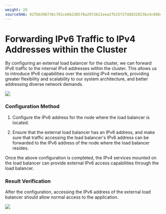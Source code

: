 ```yaml
---
weight: 20
sourceSHA: 92fbb396736c701ce6b238578a2972b21eea2fb15f27ddd32023bc4c68649c50
---
```


# Forwarding IPv6 Traffic to IPv4 Addresses within the Cluster

By configuring an external load balancer for the cluster, we can forward IPv6 traffic to the internal IPv4 addresses within the cluster. This allows us to introduce IPv6 capabilities over the existing IPv4 network, providing greater flexibility and scalability to our system architecture, and better addressing diverse network demands.

![](../assets/albipv6.png)
### Configuration Method

1. Configure the IPv6 address for the node where the load balancer is located.

2. Ensure that the external load balancer has an IPv6 address, and make sure that traffic accessing the load balancer's IPv6 address can be forwarded to the IPv6 address of the node where the load balancer resides.

Once the above configuration is completed, the IPv4 services mounted on the load balancer can provide external IPv6 access capabilities through the load balancer.

### Result Verification

After the configuration, accessing the IPv6 address of the external load balancer should allow normal access to the application.

![](../assets/albipv6ipv4.png)
